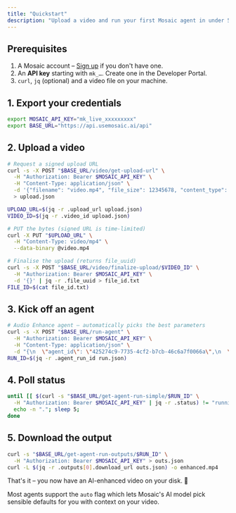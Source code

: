 ```yaml
---
title: "Quickstart"
description: "Upload a video and run your first Mosaic agent in under 5 minutes."
---
```


## Prerequisites

1. A Mosaic account – [Sign up](https://app.usemosaic.ai) if you don't have one.
2. An **API key** starting with `mk_…`. Create one in the Developer Portal.
3. `curl`, `jq` (optional) and a video file on your machine.

## 1. Export your credentials

```bash
export MOSAIC_API_KEY="mk_live_xxxxxxxxx"
export BASE_URL="https://api.usemosaic.ai/api"
```

## 2. Upload a video

```bash
# Request a signed upload URL
curl -s -X POST "$BASE_URL/video/get-upload-url" \
  -H "Authorization: Bearer $MOSAIC_API_KEY" \
  -H "Content-Type: application/json" \
  -d '{"filename": "video.mp4", "file_size": 12345678, "content_type": "video/mp4"}' \
  > upload.json

UPLOAD_URL=$(jq -r .upload_url upload.json)
VIDEO_ID=$(jq -r .video_id upload.json)

# PUT the bytes (signed URL is time-limited)
curl -X PUT "$UPLOAD_URL" \
  -H "Content-Type: video/mp4" \
  --data-binary @video.mp4

# Finalise the upload (returns file_uuid)
curl -s -X POST "$BASE_URL/video/finalize-upload/$VIDEO_ID" \
  -H "Authorization: Bearer $MOSAIC_API_KEY" \
  -d '{}' | jq -r .file_uuid > file_id.txt
FILE_ID=$(cat file_id.txt)
```

## 3. Kick off an agent

```bash
# Audio Enhance agent – automatically picks the best parameters
curl -s -X POST "$BASE_URL/run-agent" \
  -H "Authorization: Bearer $MOSAIC_API_KEY" \
  -H "Content-Type: application/json" \
  -d "{\n  \"agent_id\": \"425274c9-7735-4cf2-b7cb-46c6a7f0066a\",\n  \"file_id\": \"$FILE_ID\",\n  \"auto\": true\n}" > run.json
RUN_ID=$(jq -r .agent_run_id run.json)
```

## 4. Poll status

```bash
until [[ $(curl -s "$BASE_URL/get-agent-run-simple/$RUN_ID" \
  -H "Authorization: Bearer $MOSAIC_API_KEY" | jq -r .status) != "running" ]]; do
  echo -n "."; sleep 5;
done
```

## 5. Download the output

```bash
curl -s "$BASE_URL/get-agent-run-outputs/$RUN_ID" \
  -H "Authorization: Bearer $MOSAIC_API_KEY" > outs.json
curl -L $(jq -r .outputs[0].download_url outs.json) -o enhanced.mp4
```

That's it – you now have an AI-enhanced video on your disk. 🎉

<Note type="tip">Most agents support the `auto` flag which lets Mosaic's AI model pick sensible defaults for you with context on your video.</Note>
